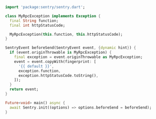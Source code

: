 ```dart
import 'package:sentry/sentry.dart';

class MyRpcException implements Exception {
  final String function;
  final int httpStatusCode;

  MyRpcException(this.function, this.httpStatusCode);
}

SentryEvent beforeSend(SentryEvent event, {dynamic hint}) {
  if (event.originThrowable is MyRpcException) {
    final exception = event.originThrowable as MyRpcException;
    event = event.copyWith(fingerprint: [
      '{{ default }}',
      exception.function,
      exception.httpStatusCode.toString(),
    ]);
  }
  return event;
}

Future<void> main() async {
  await Sentry.init((options) => options.beforeSend = beforeSend);
}
```
